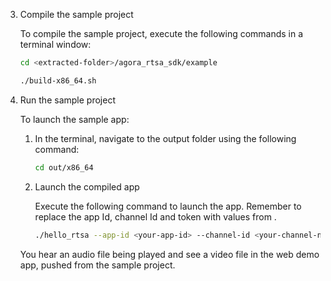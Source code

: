 <PlatformWrapper platform="linux-cpp">

3. Compile the sample project

    To compile the sample project, execute the following commands in a terminal window:
    
    ```bash
    cd <extracted-folder>/agora_rtsa_sdk/example
    
    ./build-x86_64.sh
    ```

1. Run the sample project

    To launch the sample app:

    1. In the terminal, navigate to the output folder using the following command:

        ```bash
        cd out/x86_64
        ```
    
    1. Launch the compiled app

        Execute the following command to launch the app. Remember to replace the app Id, channel Id and token with values from <Vg k="CONSOLE"/>.

        ```bash
        ./hello_rtsa --app-id <your-app-id> --channel-id <your-channel-name> --token <authentication-token>
        ```

    You hear an audio file being played and see a video file in the web demo app, pushed from the <Vpd k="NAME"/> sample project.

</PlatformWrapper>